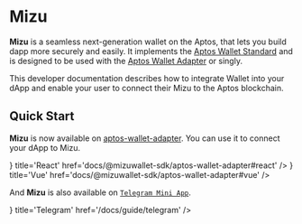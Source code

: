 
# Mizu

**Mizu** is a seamless next-generation wallet on the Aptos, that lets you build dapp more securely and easily. It implements the [Aptos Wallet Standard](https://github.com/aptos-labs/wallet-standard) and is designed to be used with the [Aptos Wallet Adapter](https://github.com/aptos-labs/aptos-wallet-adapter) or singly.

This developer documentation describes how to integrate Wallet into your dApp and enable your user to connect their Mizu to the Aptos blockchain.

## Quick Start

**Mizu** is now available on [aptos-wallet-adapter](https://github.com/aptos-labs/aptos-wallet-adapter). You can use it to connect your dApp to Mizu.

<Cards num='2'>
  <Card
    icon={<img src={ReactSvg.src} style={{ width: "28px" }} />}
    title='React'
    href='docs/@mizuwallet-sdk/aptos-wallet-adapter#react'
  />
  <Card
    icon={<img src={VueSvg.src} style={{ width: "28px" }} />}
    title='Vue'
    href='docs/@mizuwallet-sdk/aptos-wallet-adapter#vue'
  />
</Cards>

And **Mizu** is also available on [`Telegram Mini App`](https://core.telegram.org/bots/webapps).

<Cards num='2'>
  <Card
    icon={<img src={TelegramSvg.src} style={{ width: "28px" }} />}
    title='Telegram'
    href='/docs/guide/telegram'
  />
</Cards>
